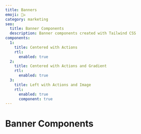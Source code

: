 ```yaml
---
title: Banners
emoji: 🏴‍☠️
category: marketing
seo:
  title: Banner Components
  description: Banner components created with Tailwind CSS
components:
  1:
    title: Centered with Actions
    rtl:
      enabled: true
  2:
    title: Centered with Actions and Gradient
    rtl:
      enabled: true
  3:
    title: Left with Actions and Image
    rtl:
      enabled: true
      component: true
---
```


# Banner Components

<List
  componentsData={componentsArray}
  componentContainer={componentContainer}
/>
